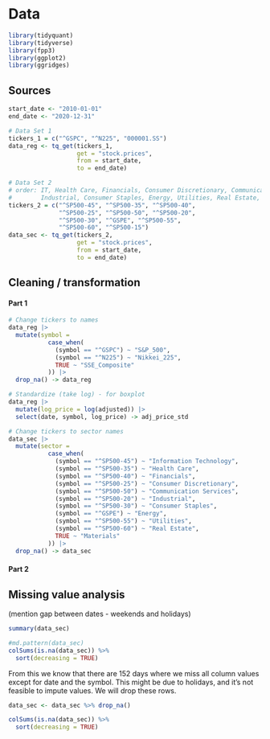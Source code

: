 # Data 

```r
library(tidyquant)
library(tidyverse)
library(fpp3)
library(ggplot2)
library(ggridges)
```

## Sources

```r
start_date <- "2010-01-01"
end_date <- "2020-12-31"
```


```r
# Data Set 1
tickers_1 = c("^GSPC", "^N225", "000001.SS")
data_reg <- tq_get(tickers_1, 
                   get = "stock.prices", 
                   from = start_date, 
                   to = end_date)
```

```r
# Data Set 2
# order: IT, Health Care, Financials, Consumer Discretionary, Communication Services
#        Industrial, Consumer Staples, Energy, Utilities, Real Estate, Materials
tickers_2 = c("^SP500-45", "^SP500-35", "^SP500-40", 
              "^SP500-25", "^SP500-50", "^SP500-20", 
              "^SP500-30", "^GSPE", "^SP500-55", 
              "^SP500-60", "^SP500-15")
data_sec <- tq_get(tickers_2, 
                   get = "stock.prices", 
                   from = start_date, 
                   to = end_date)
```

## Cleaning / transformation

#### Part 1

```r
# Change tickers to names
data_reg |> 
  mutate(symbol = 
           case_when(
             (symbol == "^GSPC") ~ "S&P_500", 
             (symbol == "^N225") ~ "Nikkei_225", 
             TRUE ~ "SSE_Composite"
           )) |>
  drop_na() -> data_reg
```

```r
# Standardize (take log) - for boxplot
data_reg |>
  mutate(log_price = log(adjusted)) |>
  select(date, symbol, log_price) -> adj_price_std
```

```r
# Change tickers to sector names
data_sec |>
  mutate(sector = 
           case_when(
             (symbol == "^SP500-45") ~ "Information Technology", 
             (symbol == "^SP500-35") ~ "Health Care", 
             (symbol == "^SP500-40") ~ "Financials", 
             (symbol == "^SP500-25") ~ "Consumer Discretionary", 
             (symbol == "^SP500-50") ~ "Communication Services", 
             (symbol == "^SP500-20") ~ "Industrial", 
             (symbol == "^SP500-30") ~ "Consumer Staples", 
             (symbol == "^GSPE") ~ "Energy", 
             (symbol == "^SP500-55") ~ "Utilities", 
             (symbol == "^SP500-60") ~ "Real Estate", 
             TRUE ~ "Materials"
           )) |>
  drop_na() -> data_sec
```


#### Part 2

## Missing value analysis

(mention gap between dates - weekends and holidays)
```r
summary(data_sec)
```
```r
#md.pattern(data_sec)
colSums(is.na(data_sec)) %>%  
  sort(decreasing = TRUE)
```
From this we know that there are 152 days where we miss all column values except for date and the symbol.
This might be due to holidays, and it's not feasible to impute values. We will drop these rows.

```r
data_sec <- data_sec %>% drop_na()

colSums(is.na(data_sec)) %>%  
  sort(decreasing = TRUE)
```
